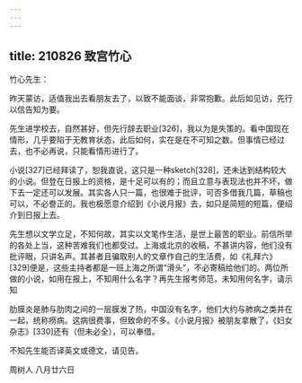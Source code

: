 ```yaml
---
---
---
```

title: 210826 致宫竹心
---




竹心先生：

昨天蒙访，适值我出去看朋友去了，以致不能面谈，非常抱歉。此后如见访，先行以信告知为要。

先生进学校去，自然甚好，但先行辞去职业[326]，我以为是失策的。看中国现在情形，几乎要陷于无教育状态，此后如何，实在是在不可知之数。但事情已经过去，也不必再说，只能看情形进行了。

小说[327]已经拜读了，恕我直说，这只是一种sketch[328]，还未达到结构较大的小说。但登在日报上的资格，是十足可以有的；而且立意与表现法也并不坏，做下去一定还可以发展。其实各人只一篇，也很难于批评，可否多借我几篇，草稿也可以，不必誊正的。我也极愿意介绍到《小说月报》去，如只是简短的短篇，便绍介到日报上去。

先生想以文学立足，不知何故，其实以文笔作生活，是世上最苦的职业。前信所举的各处上当，这种苦难我们也都受过。上海或北京的收稿，不甚讲内容，他们没有批评眼，只讲名声。其甚者且骗取别人的文章作自己的生活费，如《礼拜六》[329]便是，这些主持者都是一班上海之所谓“滑头”，不必寄稿给他们的。两位所做的小说，如用在报上，不知用什么名字？再先生报考师范，未知用何名字，请示知

肋膜炎是肺与肋肉之间的一层膜发了热，中国没有名字，他们大约与肺病之类并在一起，统称痨病。这病很费事，但致命的不多。《小说月报》被朋友拿散了，《妇女杂志》[330]还有（但未必全），可以奉借。

不知先生能否译英文或德文，请见告。

周树人 八月廿六日
